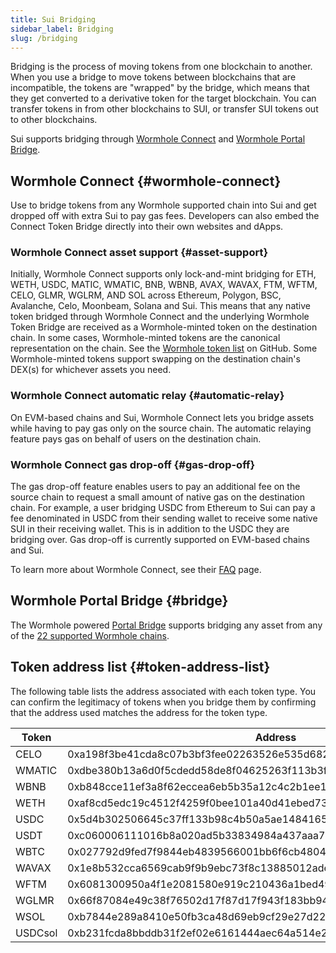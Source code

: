 ```yaml
---
title: Sui Bridging
sidebar_label: Bridging
slug: /bridging
---
```


Bridging is the process of moving tokens from one blockchain to another. When you use a bridge to move tokens between blockchains that are incompatible, the tokens are "wrapped" by the bridge, which means that they get converted to a derivative token for the target blockchain. You can transfer tokens in from other blockchains to SUI, or transfer SUI tokens out to other blockchains.

Sui supports bridging through [Wormhole Connect](#wormhole-connect) and [Wormhole Portal Bridge](#wormhole-portal-bridge).

## Wormhole Connect {#wormhole-connect}

Use to bridge tokens from any Wormhole supported chain into Sui and get dropped off with extra Sui to pay gas fees. Developers can also embed the Connect Token Bridge directly into their own websites and dApps.

### Wormhole Connect asset support {#asset-support}

Initially, Wormhole Connect supports only lock-and-mint bridging for ETH, WETH, USDC, MATIC, WMATIC, BNB, WBNB, AVAX, WAVAX, FTM, WFTM, CELO, GLMR, WGLRM, AND SOL across Ethereum, Polygon, BSC, Avalanche, Celo, Moonbeam, Solana and Sui. This means that any native token bridged through Wormhole Connect and the underlying Wormhole Token Bridge are received as a Wormhole-minted token on the destination chain. In some cases, Wormhole-minted tokens are the canonical representation on the chain. See the [Wormhole token list](https://github.com/wormhole-foundation/wormhole-token-list) on GitHub. Some Wormhole-minted tokens support swapping on the destination chain's DEX(s) for whichever assets you need.

### Wormhole Connect automatic relay {#automatic-relay}

On EVM-based chains and Sui, Wormhole Connect lets you bridge assets while having to pay gas only on the source chain. The automatic relaying feature pays gas on behalf of users on the destination chain.

### Wormhole Connect gas drop-off {#gas-drop-off}

The gas drop-off feature enables users to pay an additional fee on the source chain to request a small amount of native gas on the destination chain. For example, a user bridging USDC from Ethereum to Sui can pay a fee denominated in USDC from their sending wallet to receive some native SUI in their receiving wallet. This is in addition to the USDC they are bridging over. Gas drop-off is currently supported on EVM-based chains and Sui.

To learn more about Wormhole Connect, see their [FAQ](https://docs.wormhole.com/wormhole/faqs) page.

## Wormhole Portal Bridge {#bridge}

The Wormhole powered [Portal Bridge](https://www.portalbridge.com/sui) supports bridging any asset from any of the [22 supported Wormhole chains](https://www.wormhole.com/network).

## Token address list {#token-address-list}

The following table lists the address associated with each token type. You can confirm the legitimacy of tokens when you bridge them by confirming that the address used matches the address for the token type.

| Token   | Address                                                            |
| ------- | ------------------------------------------------------------------ |
| CELO    | 0xa198f3be41cda8c07b3bf3fee02263526e535d682499806979a111e88a5a8d0f |
| WMATIC  | 0xdbe380b13a6d0f5cdedd58de8f04625263f113b3f9db32b3e1983f49e2841676 |
| WBNB    | 0xb848cce11ef3a8f62eccea6eb5b35a12c4c2b1ee1af7755d02d7bd6218e8226f |
| WETH    | 0xaf8cd5edc19c4512f4259f0bee101a40d41ebed738ade5874359610ef8eeced5 |
| USDC    | 0x5d4b302506645c37ff133b98c4b50a5ae14841659738d6d733d59d0d217a93bf |
| USDT    | 0xc060006111016b8a020ad5b33834984a437aaa7d3c74c18e09a95d48aceab08c |
| WBTC    | 0x027792d9fed7f9844eb4839566001bb6f6cb4804f66aa2da6fe1ee242d896881 |
| WAVAX   | 0x1e8b532cca6569cab9f9b9ebc73f8c13885012ade714729aa3b450e0339ac766 |
| WFTM    | 0x6081300950a4f1e2081580e919c210436a1bed49080502834950d31ee55a2396 |
| WGLMR   | 0x66f87084e49c38f76502d17f87d17f943f183bb94117561eb573e075fdc5ff75 |
| WSOL    | 0xb7844e289a8410e50fb3ca48d69eb9cf29e27d223ef90353fe1bd8e27ff8f3f8 |
| USDCsol | 0xb231fcda8bbddb31f2ef02e6161444aec64a514e2c89279584ac9806ce9cf037 |
